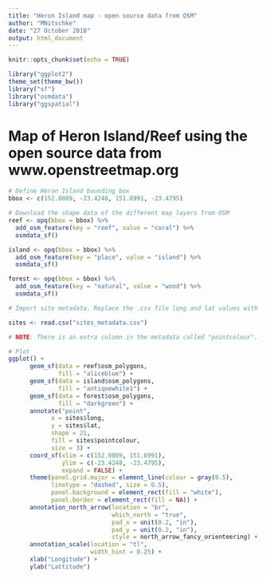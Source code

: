 ```yaml
---
title: "Heron Island map - open source data from OSM"
author: "MNitschke"
date: "27 October 2018"
output: html_document
---
```


```r
knitr::opts_chunk$set(echo = TRUE)
```

```r
library("ggplot2")
theme_set(theme_bw())
library("sf")
library("osmdata")
library("ggspatial")
```

# Map of Heron Island/Reef using the open source data from www.openstreetmap.org

```r
# Define Heron Island bounding box
bbox <- c(152.0009, -23.4248, 151.8991, -23.4795)

# Download the shape data of the different map layers from OSM
reef <- opq(bbox = bbox) %>%
  add_osm_feature(key = "reef", value = "coral") %>%
  osmdata_sf()

island <- opq(bbox = bbox) %>%
  add_osm_feature(key = "place", value = "island") %>%
  osmdata_sf()

forest <- opq(bbox = bbox) %>%
  add_osm_feature(key = "natural", value = "wood") %>%
  osmdata_sf()

# Import site metadata. Replace the .csv file long and lat values with sampling site data

sites <- read.csv("sites_metadata.csv")

# NOTE: There is an extra column in the metadata called "pointcolour". The fill = sites$pointcolour in the annotate section in the code chunk below reads the colour names or hexidecimal colour value in as a vector. For a list of colours type colors() in the console. Hexidecimal colours (e.g. #C90000 for a dark red) you can find from a website online or in photoshop.

# Plot
ggplot() + 
      geom_sf(data = reef$osm_polygons, 
              fill = "aliceblue") +    
      geom_sf(data = island$osm_polygons, 
              fill = "antiquewhite1") +
      geom_sf(data = forest$osm_polygons, 
              fill = "darkgreen") +
      annotate("point",
            x = sites$long,
            y = sites$lat,
            shape = 21,
            fill = sites$pointcolour,
            size = 3) +
      coord_sf(xlim = c(152.0009, 151.8991), 
               ylim = c(-23.4248, -23.4795), 
               expand = FALSE) +
      theme(panel.grid.major = element_line(colour = gray(0.5), 
            linetype = "dashed", size = 0.5), 
            panel.background = element_rect(fill = "white"), 
            panel.border = element_rect(fill = NA)) +
      annotation_north_arrow(location = "br", 
                             which_north = "true",
                             pad_x = unit(0.2, "in"), 
                             pad_y = unit(0.2, "in"),
                             style = north_arrow_fancy_orienteering) +
      annotation_scale(location = "tl", 
                       width_hint = 0.25) +
      xlab("Longitude") +
      ylab("Lattitude")
```

